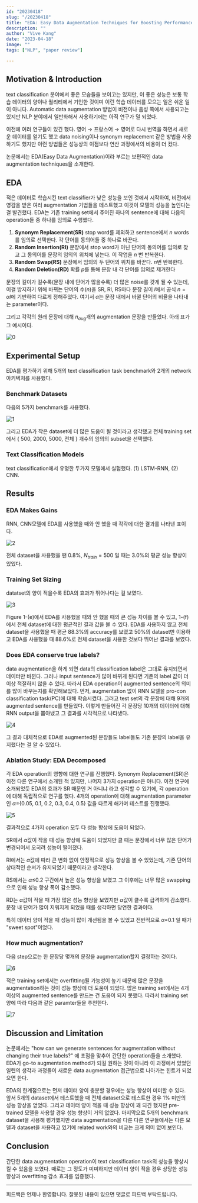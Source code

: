 ```yaml
---
id: "20230418"
slug: "/20230418"
title: "EDA: Easy Data Augmentation Techniques for Boosting Performance on Text Classification Tasks"
description: ""
author: "Vive Kang"
date: "2023-04-18"
image: ""
tags: ["NLP", "paper review"]

---
```

## Motivation & Introduction

text classification 분야에서 좋은 모습들을 보이고는 있지만, 이 좋은 성능은 보통 학습 데이터의 양이나 퀄리티에서 기인한 것이며 이런 학습 데이터를 모으는 일은 쉬운 일이 아니다. Automatic data augmentation 방법이 비전이나 음성 쪽에서 사용되고는 있지만 NLP 분야에서 일반화해서 사용하기에는 아직 연구가 덜 되었다.

이전에 여러 연구들이 있긴 했다. 영어 → 프랑스어 → 영어로 다시 번역을 하면서 새로운 데이터를 얻기도 했고 data noising이나 synonym replacement 같은 방법을 사용하기도 했지만 이런 방법들은 성능상의 이점보다 연산 과정에서의 비용이 더 컸다.

논문에서는 EDA(Easy Data Augmentation)이라 부르는 보편적인 data augmentation techniques을 소개한다.

## EDA

적은 데이터로 학습시킨 text classifier가 낮은 성능을 보인 것에서 시작하여, 비전에서 영감을 받은 여러 augmentation 기법들을 테스트했고 이것이 모델의 성능을 높인다는 걸 발견했다. EDA는 기존 training set에서 주어진 하나의 sentence에 대해 다음의 operation들 중 하나를 임의로 수행했다.

1. **Synonym Replacement(SR)**
stop word를 제외하고 sentence에서 $n$ words를 임의로 선택한다. 각 단어를 동의어들 중 하나로 바꾼다.
2. **Random Insertion(RI)**
문장에서 stop word가 아닌 단어의 동의어를 임의로 찾고 그 동의어를 문장의 임의의 위치에 넣는다. 이 작업을 $n$ 번 반복한다.
3. **Random Swap(RS)**
문장에서 임의의 두 단어의 위치를 바꾼다. $n$번 반복한다.
4. **Random Deletion(RD)**
확률 $p$를 통해 문장 내 각 단어를 임의로 제거한다

문장의 길이가 길수록(문장 내에 단어가 많을수록) 더 많은 noise를 갖게 될 수 있는데, 이걸 방지하기 위해 바뀌는 단어의 수($n$)을 SR, RI, RS마다 문장 길이 $l$에서 공식 $n=\alpha l$에 기반하여 다르게 정해주었다. 여기서 $\alpha$는 문장 내에서 바뀔 단어의 비율을 나타내는 parameter이다.

그리고 각각의 원래 문장에 대해 $n_{aug}$개의 augmentation 문장을 만들었다. 아래 표가 그 예시이다.

![0](../blogImage/29-0.png)

## Experimental Setup

EDA를 평가하기 위해 5개의 text classification task benchmark와 2개의 network 아키텍처를 사용했다.

### Benchmark Datasets

다음의 5가지 benchmark를 사용했다.

![1](../blogImage/29-1.png)

그리고 EDA가 작은 dataset에 더 많은 도움이 될 것이라고 생각했고 전체 training set에서 \{ 500, 2000, 5000, 전체 \} 개수의 임의의 subset을 선택했다.

### Text Classification Models

text classification에서 유명한 두가지 모델에서 실험했다. (1) LSTM-RNN, (2) CNN.

## Results

### EDA Makes Gains

RNN, CNN모델에 EDA를 사용했을 때와 안 했을 때 각각에 대한 결과를 나타낸 표이다.

![2](../blogImage/29-2.png)

전체 dataset을 사용했을 땐 0.8%, $N_{train}=500$ 일 때는 3.0%의 평균 성능 향상이 있었다.

### Training Set Sizing

datatset의 양이 적을수록 EDA의 효과가 뛰어나다는 걸 보였다. 

![3](../blogImage/29-3.png)

Figure 1-(e)에서 EDA를 사용했을 때와 안 했을 때의 큰 성능 차이를 볼 수 있고, 1-(f)에서 전체 dataset에 대한 평균적인 결과 값을 볼 수 있다. EDA를 사용하지 않고 전체 dataset을 사용했을 때 평균 88.3%의 accuracy를 보였고 50%의 dataset만 이용하고 EDA를 사용했을 때 88.6%로 전체 dataset을 사용한 것보다 뛰어난 결과를 보였다.

### Does EDA conserve true labels?

data augmentation을 하게 되면 data의 classification label은 그대로 유지되면서 데이터만 바뀐다. 그러나 input sentence가 많이 바뀌게 된다면 기존의 label 값이 더이상 적절하지 않을 수 있다. 따라서 EDA operation이 augmented sentence의 의미를 많이 바꾸는지를 확인해보았다. 먼저, augmentation 없이 RNN 모델을 pro-con classification task(PC)에 대해 학습시켰다. 그러고 test set의 각 문장에 대해 9개의 augmented sentence를 만들었다. 이렇게 만들어진 각 문장당 10개의 데이터에 대해 RNN output을 뽑아냈고 그 결과를 시각적으로 나타냈다.

![4](../blogImage/29-4.png)

그 결과 대체적으로 EDA로 augmented된 문장들도 label들도 기존 문장의 label을 유지했다는 걸 알 수 있었다.

### Ablation Study: EDA Decomposed

각 EDA operation의 영향에 대한 연구를 진행했다. Synonym Replacement(SR)은 이전 다른 연구에서 소개된 적 있지만, 나머지 3가지 operation은 아니다. 이전 연구에 소개되었듯 EDA의 효과가 SR 때문인 거 아니냐 라고 생각할 수 있기에, 각 operation에 대해 독립적으로 연구를 했다. 4개의 operation에 대해 augmentation parameter인 $\alpha$=\{0.05, 0.1, 0.2, 0.3, 0.4, 0.5\} 값을 다르게 해가며 테스트를 진행했다.

![5](../blogImage/29-5.png)

결과적으로 4가지 operation 모두 다 성능 향상에 도움이 되었다.

SR에서 $\alpha$값이 작을 때 성능 향상에 도움이 되었지만 클 때는 문장에서 너무 많은 단어가 변경되어서 오히려 성능이 떨어졌다. 

RI에서는 $\alpha$값에 따라 큰 변화 없이 안정적으로 성능 향상을 볼 수 있었는데, 기존 단어의 상대적인 순서가 유지되었기 때문이라고 생각한다.

RS에서는 $\alpha$≤0.2 구간에서 높은 성능 향상을 보였고 그 이후에는 너무 많은 swapping으로 인해 성능 향상 폭이 감소했다.

RD는 $\alpha$값이 작을 때 가장 많은 성능 향상을 보였지만 $\alpha$값이 클수록 급격하게 감소했다. 문장 내 단어가 많이 지워지게 되었을 때를 생각하면 당연한 결과이다.

특히 데이터 양이 적을 때 성능이 많이 개선됨을 볼 수 있었고 전반적으로 $\alpha$=0.1 일 때가 "sweet spot"이었다.

### How much augmentation?

다음 step으로는 한 문장당 몇개의 문장을 augmentation할지 결정하는 것이다.

![6](../blogImage/29-6.png)

적은 training set에서는 overfitting될 가능성이 높기 때문에 많은 문장을 augmentation하는 것이 성능 향상에 더 도움이 되었다. 많은 training set에서는 4개 이상의 augmented sentence를 만드는 건 도움이 되지 못했다. 따라서 training set 양에 따라 다음과 같은 paramter들을 추천한다.

![7](../blogImage/29-7.png)

## Discussion and Limitation

논문에서는 "how can we generate sentences for augmentation without changing their true labels?" 에 초점을 맞추어 간단한 operation들을 소개했다. EDA가 go-to augmentation method가 되길 원하는 것이 아니라 이 과정에서 있었던 일련의 생각과 과정들이 새로운 data augmentation 접근법으로 나아가는 힌트가 되었으면 한다.

EDA의 한계점으로는 먼저 데이터 양이 충분할 경우에는 성능 향상이 미미할 수 있다. 앞서 5개의 dataset에서 테스트했을 때 전체 dataset으로 테스트한 경우 1% 미만의 성능 향상을 얻었다. 그리고 데이터 양이 적을 때 성능 향상이 꽤 되긴 했지만 pre-trained 모델을 사용할 경우 성능 향상이 거의 없었다. 마지막으로 5개의 benchmark dataset을 사용해 평가했지만 data augmentation을 다룬 다른 연구들에서는 다른 모델과 dataset을 사용하고 있기에 related work와의 비교는 크게 의미 없어 보인다.

## Conclusion

간단한 data augmentation operation이 text classification task의 성능을 향상시킬 수 있음을 보였다. 때로는 그 정도가 미미하지만 데이터 양이 적을 경우 상당한 성능 향상과 overfitting 감소 효과를 입증했다.

---

피드백은 언제나 환영합니다. 잘못된 내용이 있으면 댓글로 피드백 부탁드립니다.
